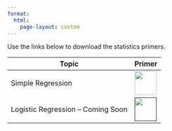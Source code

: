 ```yaml
---
format: 
  html:
    page-layout: custom
---
```

<div class="page-assignment">
Use the links below to download the statistics primers.

<table class="table-assignment">
<thead>
  <tr>
    <th class="tassign-topic">Topic</th>
    <th class="tassign-content">Primer</th>
  </tr>
</thead>
<tbody>
  <tr>
    <td class="tassign-topic">Simple Regression</td>
    <td class="tassign-content"><a href="primers/simple-linear-regression-primer.pdf" download target="_blank" rel="noopener noreferrer"><img src="assets/assignment-icon-1.png" width="50" height="54"></a></td>
  </tr>
  <tr>
    <td class="tassign-topic">Logistic Regression -- Coming Soon</td>
    <td class="tassign-content"><a href=""><img src="assets/assignment-icon-1.png" width="50" height="54"></a></td>
  </tr>
</tbody>
</table>

</div>